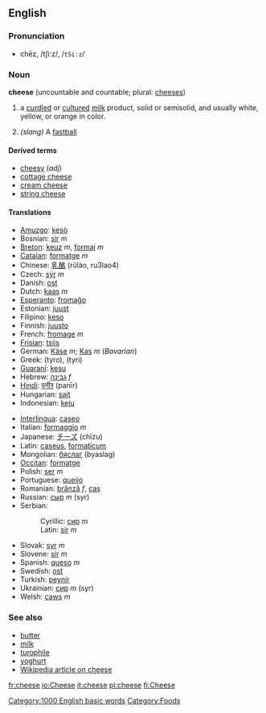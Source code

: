==English==
=== Pronunciation ===
*chēz, /tʃiːz/, /<tt>tSi:z</tt>/

=== Noun ===
'''cheese''' (uncountable and countable; plural: [[chees]]es)

# a [[curdle]]d or [[culture]]d [[milk]] product, solid or semisolid, and usually white, yellow, or orange in color.
#{{baseball}} ''(slang)'' A [[fastball]]

====Derived terms====
*[[cheesy]] (''adj'')
*[[cottage cheese]]
*[[cream cheese]]
*[[string cheese]]

====Translations====
{{top}}
*[[Amuzgo]]: [[kesò]]
*Bosnian: [[sir]] ''m''
*[[Breton]]: [[keuz]] ''m'', [[formaj]] ''m''
*[[Catalan]]: [[formatge]] ''m''
*Chinese: [[乳酪]] (rŭlào, ru3lao4)
*Czech: [[sýr]] ''m''
*Danish: [[ost]]
*Dutch: [[kaas]] ''m''
*[[Esperanto]]: [[fromaĝo]]
*Estonian: [[juust]]
*Filipino: [[keso]]
*Finnish: [[juusto]]
*French: [[fromage]] ''m''
*[[Frisian]]: [[tsiis]]
*German: [[Käse]] ''m''; [[Kas]] ''m'' (''Bavarian'')
*Greek: (tyro), (tyri)
*[[Guaraní]]: [[kesu]]
*Hebrew: [[גבינה]] ''f''
*[[Hindi]]: [[पनीर]] (panīr)
*Hungarian: [[sajt]]
*Indonesian: [[keju]]
{{mid}}
*[[Interlingua]]: [[caseo]]
*Italian: [[formaggio]] ''m''
*Japanese: [[チーズ]] (chīzu)
*Latin: [[caseus]], [[formaticum]]
*Mongolian: [[бяслаг]] (byaslag)
*[[Occitan]]: [[formatge]]
*Polish: [[ser]] ''m''
*Portuguese: [[queijo]]
*Romanian: [[brânză]] ''f'', [[caş]]
*Russian: [[сыр]] ''m'' (syr)
*Serbian:
*:Cyrillic: [[сир]] ''m''
*:Latin: [[sir]] ''m''
*Slovak: [[syr]] ''m''
*Slovene: [[sir]] ''m''
*Spanish: [[queso]] ''m''
*Swedish: [[ost]]
*Turkish: [[peynir]]
*Ukrainian: [[сир]] ''m'' (syr)
*Welsh: [[caws]] ''m''
{{bottom}}

===See also===
*[[butter]]
*[[milk]]
*[[turophile]]
*[[yoghurt]]
*[[w:Cheese|Wikipedia article on cheese]]

[[Category:1000 English basic words]]
[[Category:Foods]]

[[fr:cheese]]
[[io:Cheese]]
[[it:cheese]]
[[pl:cheese]]
[[fi:Cheese]]